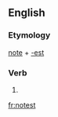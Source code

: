==English==

===Etymology===
[[note]] + [[-est]]

===Verb===
{{head|en|verb form}}

# {{en-archaic second-person singular of|note|lang=en}}

[[fr:notest]]